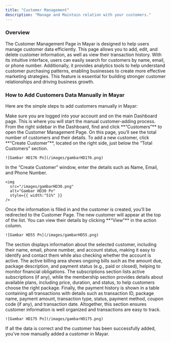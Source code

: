 ```yaml
---
title: "Customer Management"
description: "Manage and Maintain relation with your customers."
---
```


### Overview

The Customer Management Page in Mayar is designed to help users manage customer data efficiently. This page allows you to add, edit, and delete customer information, as well as view their transaction history. With its intuitive interface, users can easily search for customers by name, email, or phone number. Additionally, it provides analytics tools to help understand customer purchasing patterns, enabling businesses to create more effective marketing strategies. This feature is essential for building stronger customer relationships and driving business growth.

### How to Add Customers Data Manually in Mayar

Here are the simple steps to add customers manually in Mayar:

<Steps>
  <Step title="Log in to the Mayar Dashboard">
    Make sure you are logged into your account and on the main Dashboard page. This is where you will start the manual customer-adding process.
  </Step>
  <Step title="Go to the “Customers” Page">
    From the right sidebar in the Dashboard, find and click **“Customers”** to open the Customer Management Page.
  </Step>
  <Step title="Click “Create Customer">
    On this page, you’ll see the total number of customers and their details. To add a new customer, click **“Create Customer”**, located on the right side, just below the “Total Customers” section.

    ![Gambar HD176 Pn](/images/gambarHD176.png)
  </Step>
  <Step title="Fill in Customer Details">
    In the “Create Customer” window, enter the details such as Name, Email, and Phone Number.

    <img
      src="/images/gambarHD30.png"
      alt="Gambar HD30 Pn"
      style={{ width:"51%" }}
    />
  </Step>
  <Step title="Access Customer Details Page">
    Once the information is filled in and the customer is created, you’ll be redirected to the Customer Page. The new customer will appear at the top of the list. You can view their details by clicking **“View”** in the action column.

    ![Gambar HD55 Pn](/images/gambarHD55.png)
  </Step>
  <Step title="Customer Details">
    The section displays information about the selected customer, including their name, email, phone number, and account status, making it easy to identify and contact them while also checking whether the account is active. The active billing area shows ongoing bills such as the amount due, package description, and payment status (e.g., paid or closed), helping to monitor financial obligations. The subscriptions section lists active subscriptions (if any), while the membership section provides details about available plans, including price, duration, and status, to help customers choose the right package. Finally, the payment history is shown in a table containing all transactions with details such as transaction ID, package name, payment amount, transaction type, status, payment method, coupon code (if any), and transaction date. Altogether, this section ensures customer information is well organized and transactions are easy to track.

    ![Gambar HD175 Pn](/images/gambarHD175.png)
  </Step>
  <Step title="Finish">
    If all the data is correct and the customer has been successfully added, you’ve now manually added a customer in Mayar.
  </Step>
</Steps>